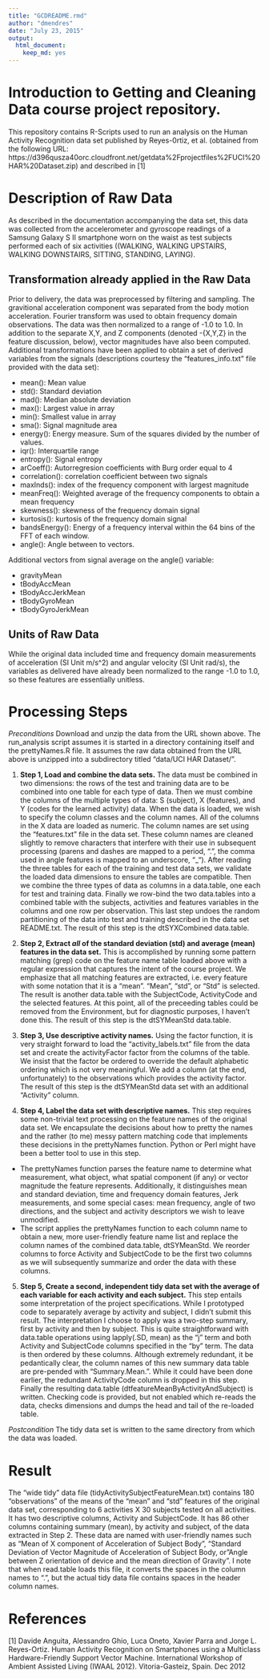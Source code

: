 ```yaml
---
title: "GCDREADME.rmd"
author: "dmendres"
date: "July 23, 2015"
output: 
  html_document:
    keep_md: yes
---
```


# Introduction to Getting and Cleaning Data course project repository.
This repository contains R-Scripts used to run an analysis on the Human Activity Recognition data set published by Reyes-0rtiz, et al. (obtained from the following URL: https://d396qusza40orc.cloudfront.net/getdata%2Fprojectfiles%2FUCI%20HAR%20Dataset.zip) and described in [1]

# Description of Raw Data
As described in the documentation accompanying the data set, this data was collected from the accelerometer and gyroscope readings of a Samsung Galaxy S II smartphone worn on the waist as test subjects performed each of six activities ((WALKING, WALKING UPSTAIRS, WALKING DOWNSTAIRS, SITTING, STANDING, LAYING).

## Transformation already applied in the Raw Data
Prior to delivery, the data was preprocessed by filtering and sampling. The gravitional acceleration component was separated from the body motion acceleration. Fourier transform was used to obtain frequency domain observations. The data was then normalized to a range of -1.0 to 1.0. In addition to the separate X,Y, and Z components (denoted -{X,Y,Z} in the feature discussion, below), vector magnitudes have also been computed. Additional transformations have been applied to obtain a set of derived variables from the signals (descriptions courtesy the "features_info.txt" file provided with the data set):

- mean(): Mean value 
- std(): Standard deviation 
- mad(): Median absolute deviation 
- max(): Largest value in array 
- min(): Smallest value in array 
- sma(): Signal magnitude area 
- energy(): Energy measure. Sum of the squares divided by the number of values. 
- iqr(): Interquartile range 
- entropy(): Signal entropy 
- arCoeff(): Autorregresion coefficients with Burg order equal to 4 
- correlation(): correlation coefficient between two signals 
- maxInds(): index of the frequency component with largest magnitude 
- meanFreq(): Weighted average of the frequency components to obtain a mean frequency 
- skewness(): skewness of the frequency domain signal 
- kurtosis(): kurtosis of the frequency domain signal 
- bandsEnergy(): Energy of a frequency interval within the 64 bins of the FFT of each window. 
- angle(): Angle between to vectors.

Additional vectors from signal average on the angle() variable: 

- gravityMean 
- tBodyAccMean 
- tBodyAccJerkMean 
- tBodyGyroMean 
- tBodyGyroJerkMean

## Units of Raw Data
While the original data included time and frequency domain measurements of acceleration (SI Unit m/s^2) and angular velocity (SI Unit rad/s), the variables as delivered have already been normalized to the range -1.0 to 1.0, so these features are essentially unitless.

# Processing Steps
*Preconditions* Download and unzip the data from the URL shown above. The run_analysis script assumes it is started in a directory containing itself and the prettyNames.R file. It assumes the raw data obtained from the URL above is unzipped into a subdirectory titled "data/UCI HAR Dataset/".

1. **Step 1, Load and combine the data sets.** The data must be combined in two dimensions: the rows of the test and training data are to be combined into one table for each type of data. Then we must combine the columns of the multiple types of data:  S (subject), X (features), and Y (codes for the learned activity) data. When the data is loaded, we wish to specify the column classes and the column names. All of the columns in the X data are loaded as numeric. The column names are set using the "features.txt" file in the data set. These column names are cleaned slightly to remove characters that interfere with their use in subsequent processing (parens and dashes are mapped to a period, ".", the comma used in angle features is mapped to an underscore, "_"). After reading the three tables for each of the training and test data sets, we validate the loaded data dimensions to ensure the tables are compatible. Then we combine the three types of data as columns in a data.table, one each for test and training data. Finally we row-bind the two data.tables into a combined table with the subjects, activities and features variables in the columns and one row per observation. This last step undoes the random partitioning of the data into test and training described in the data set README.txt. The result of this step is the dtSYXCombined data.table.

2. **Step 2, Extract *all* of the standard deviation (std) and average (mean) features in the data set.** This is accomplished by running some pattern matching (grep) code on the feature name table loaded above with a regular expression that captures the intent of the course project. We emphasize that all matching features are extracted, i.e. every feature with some notation that it is a "mean". "Mean", "std", or "Std" is selected. The result is another data.table with the SubjectCode, ActivityCode and the selected features. At this point, all of the preceeding tables could be removed from the Environment, but for diagnostic purposes, I haven't done this. The result of this step is the dtSYMeanStd data.table.

3. **Step 3, Use descriptive activity names.** Using the factor function, it is very straight forward to load the "activity_labels.txt" file from the data set and create the activityFactor factor from the columns of the table. We insist that the factor be ordered to override the default alphabetic ordering which is not very meaningful.
We add a column (at the end, unfortunately) to the observations which provides the activity factor. The result of this step is the dtSYMeanStd data set with an additional "Activity" column.

4. **Step 4, Label the data set with descriptive names.** This step requires some non-trivial text processing on the feature names of the original data set. We encapsulate the decisions about how to pretty the names and the rather (to me) messy pattern matching code that implements these decisions in the prettyNames function. Python or Perl might have been a better tool to use in this step. 
  + The prettyNames function parses the feature name to determine what measurement, what object, what spatial component (if any) or vector magnitude the feature represents. Additionally, it distinguishes mean and standard deviation, time and frequency domain features, Jerk measurements, and some special cases: mean frequency, angle of two directions, and the subject and activity descriptors we wish to leave unmodified.
  + The script applies the prettyNames function to each column name to obtain a new, more user-friendly feature name list and replace the column names of the combined data.table, dtSYMeanStd. We reorder columns to force Activity and SubjectCode to be the first two columns as we will subsequently summarize and order the data with these columns.
  
5. **Step 5, Create a second, independent tidy data set with the average of each variable for each activity and each subject.** This step entails some interpretation of the project specifications. While I prototyped code to separately average by activity and subject, I didn't submit this result. The interpretation I choose to apply was a two-step summary, first by activity and then by subject. This is quite straightforward with data.table operations using lapply(.SD, mean) as the "j" term and both Activity and SubjectCode columns specified in the "by" term. The data is then ordered by these columns. Although extremely redundant, it be pedantically clear, the column names of this new summary data table are pre-pended with "Summary.Mean.". While it could have been done earlier, the redundant ActivityCode column is dropped in this step. Finally the resulting data.table (dtfeatureMeanByActivityAndSubject) is written. Checking code is provided, but not enabled which re-reads the data, checks dimensions and dumps the head and tail of the re-loaded table.

*Postcondition* The tidy data set is written to the same directory from which the data was loaded.

# Result
The "wide tidy" data file (tidyActivitySubjectFeatureMean.txt) contains 180 "observations" of the means of the "mean" and "std" features of the original data set, corresponding to 6 activities X 30 subjects tested on all activities. It has two descriptive columns, Activity and SubjectCode. It has 86 other columns containing summary (mean), by activity and subject, of the data extracted in Step 2. These data are named with user-friendly names such as "Mean of X component of Acceleration of Subject Body", "Standard Deviation of Vector Magnitude of Acceleration of Subject Body, or "Angle between Z orientation of device and the mean direction of Gravity". I note that when read.table loads this file, it converts the spaces in the column names to ".", but the actual tidy data file contains spaces in the header column names.


# References
[1] Davide Anguita, Alessandro Ghio, Luca Oneto, Xavier Parra and Jorge L. Reyes-Ortiz. Human Activity Recognition on Smartphones using a Multiclass Hardware-Friendly Support Vector Machine. International Workshop of Ambient Assisted Living (IWAAL 2012). Vitoria-Gasteiz, Spain. Dec 2012
